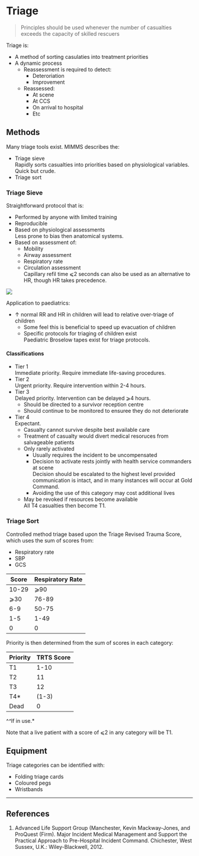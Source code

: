 # Triage


> Principles should be used whenever the number of casualties exceeds the capacity of skilled rescuers

Triage is:

* A method of sorting casulaties into treatment priorities
* A dynamic process  
	* Reassessment is required to detect:
		* Deteroriation
		* Improvement
	* Reassessed:
		* At scene
		* At CCS
		* On arrival to hospital
		* Etc

## Methods

Many triage tools exist. MIMMS describes the:

* Triage sieve  
Rapidly sorts casualties into priorities based on physiological variables. Quick but crude.
* Triage sort


### Triage Sieve

Straightforward protocol that is:

* Performed by anyone with limited training
* Reproducible
* Based on physiological assessments  
Less prone to bias then anatomical systems.
* Based on assessment of:
	* Mobility
	* Airway assessment
	* Respiratory rate
	* Circulation assessment  
	Capillary refil time ⩽2 seconds can also be used as an alternative to HR, though HR takes precedence.

![](\resources\triage-sieve.jpg)

Application to paediatrics:

* ↑ normal RR and HR in children will lead to relative over-triage of children
	* Some feel this is beneficial to speed up evacuation of children
	* Specific protocols for triaging of children exist  
	Paediatric Broselow tapes exist for triage protocols.

#### Classifications

* Tier 1   
Immediate priority. Require immediate life-saving procedures.
* Tier 2  
Urgent priority. Require intervention within 2-4 hours.
* Tier 3  
Delayed priority. Intervention can be delayed ⩾4 hours.
	* Should be directed to a survivor reception centre
	* Should continue to be monitored to ensuree they do not deteriorate
* Tier 4  
Expectant.
	* Casualty cannot survive despite best available care
	* Treatment of casualty would divert medical resoruces from salvageable patients
	* Only rarely activated  
		* Usually requires the incident to be uncompensated
		* Decision to activate rests jointly with health service commanders at scene  
		Decision should be escalated to the highest level provided communication is intact, and in many instances will occur at Gold Command.
		* Avoiding the use of this category may cost additional lives
	* May be revoked if resources become available  
	All T4 casualties then become T1.


### Triage Sort

Controlled method triage based upon the Triage Revised Trauma Score, which uses the sum of scores from:

* Respiratory rate
* SBP
* GCS

|Score|Respiratory Rate|SBP (mmHg)|GCS|Score|
|--|--|
|10-29|⩾90|13-15|4|
|⩾30|76-89|9-12|3|
|6-9|50-75|6-8|2|
|1-5|1-49|4-5|1|
|0|0|3|0|

Priority is then determined from the sum of scores in each category:

|Priority|TRTS Score|
|--|--|
|T1|1-10|
|T2|11|
|T3|12|
|T4*|(1-3)|
|Dead|0|  

^*^*If in use.*

Note that a live patient with a score of ⩽2 in any category will be T1.

## Equipment

Triage categories can be identified with:

* Folding triage cards
* Coloured pegs
* Wristbands


---

## References

1. Advanced Life Support Group (Manchester, Kevin Mackway-Jones, and ProQuest (Firm). Major Incident Medical Management and Support the Practical Approach to Pre-Hospital Incident Command. Chichester, West Sussex, U.K.: Wiley-Blackwell, 2012.
